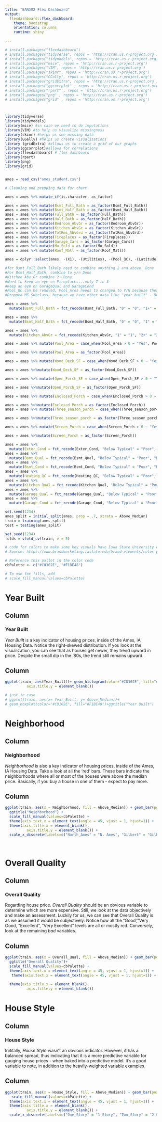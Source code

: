 ---
title: "BAN502 Flex Dashboard"
output: 
  flexdashboard::flex_dashboard:
    theme: bootstrap
    orientation: columns
    runtime: shiny
    
---


<style>       

img {


display: block;
margin: auto;

}

p{

margin: auto;
}

.navbar {
  background-color:#524727;
  border-color:#fff;
}
.navbar-brand {
color:#fff!important;
}

a:hover{

background-color: #F1BE48 !important;
color: #fff;
}

.navbar-inverse .navbar-nav>.active>a, .navbar-inverse .navbar-nav>.active>a:hover, .navbar-inverse .navbar-nav>.active>a:focus {

background-color: #F1BE48 !important;
color: #fff;
}

.navbar-inverse .navbar-nav > li > a {
    color: #fff;
}



</style> 


```{r setup, include=FALSE}

# install.packages("flexdashboard")
# install.packages("tidyverse", repos = 'http://cran.us.r-project.org')
# install.packages("tidymodels", repos = 'http://cran.us.r-project.org')
# install.packages("mice", repos = 'http://cran.us.r-project.org')
# install.packages("VIM", repos = 'http://cran.us.r-project.org')
# install.packages("skimr", repos = 'http://cran.us.r-project.org')
# install.packages("GGally", repos = 'http://cran.us.r-project.org')
# install.packages("gridExtra", repos = 'http://cran.us.r-project.org')
# install.packages("ggcorrplot" , repos = 'http://cran.us.r-project.org')
# install.packages("rpart" , repos = 'http://cran.us.r-project.org')
# install.packages("png" , repos = 'http://cran.us.r-project.org')
# install.packages("grid" , repos = 'http://cran.us.r-project.org')



library(tidyverse)
library(tidymodels)
library(mice) #in case we need to do imputations
library(VIM) #to help us visualize missingness
library(skimr) #helps us see missing data
library(GGally) #helps us create visualizations
library (gridExtra) #allows us to create a grid of our graphs
library(ggcorrplot)#allows for correlations
library(flexdashboard) # flex dashboard
library(rpart)
library(png)
library(grid)


ames = read_csv("ames_student.csv")

```

```{r}
# Cleaning and prepping data for chart

ames = ames %>% mutate_if(is.character, as_factor)

ames = ames %>% mutate(Bsmt_Full_Bath = as_factor(Bsmt_Full_Bath))
ames = ames %>% mutate(Bsmt_Half_Bath = as_factor(Bsmt_Half_Bath))
ames = ames %>% mutate(Full_Bath = as_factor(Full_Bath))
ames = ames %>% mutate(Half_Bath = as_factor(Half_Bath))
ames = ames %>% mutate(Bedroom_AbvGr = as_factor(Bedroom_AbvGr))
ames = ames %>% mutate(Kitchen_AbvGr = as_factor(Kitchen_AbvGr))
ames = ames %>% mutate(TotRms_AbvGrd = as_factor(TotRms_AbvGrd))
ames = ames %>% mutate(Fireplaces = as_factor(Fireplaces))
ames = ames %>% mutate(Garage_Cars = as_factor(Garage_Cars))
ames = ames %>% mutate(Mo_Sold = as_factor(Mo_Sold))
ames = ames %>% mutate(Roof_Matl = as_factor(Roof_Matl))

```

```{r}

ames = dplyr::select(ames, -(X1), -(Utilities), -(Pool_QC), -(Latitude), -(Longitude), -(MS_SubClass))

#for Bsmt_Full_Bath likely need to combine anything 2 and above. Done
#For Bsmt_Half_Bath, combine to y/n Done
#Kitchen_Abv_Gr combine 2+ Done
#Need to keep an eye on Fireplaces...only 7 in 3
#Keep an eye on GarageQual and GarageCond
#Pool_QC can be removed, Pool_Area needs to changed to Y/N because there are too few in the different levels
#Dropped MS_Subclass, because we have other data like "year built" - Done

ames = ames %>%
  mutate(Bsmt_Full_Bath = fct_recode(Bsmt_Full_Bath, "0" = "0", "1+" = "1", "1+" = "2", "1+" = "3"))

ames = ames %>%
  mutate(Bsmt_Half_Bath = fct_recode(Bsmt_Half_Bath, "0" = "0", "1" = "1", "2+" = "2"))

ames = ames %>%
  mutate(Kitchen_AbvGr = fct_recode(Kitchen_AbvGr, "1" = "1", "2+" = "2", "2+" = "3"))

ames = ames %>% mutate(Pool_Area = case_when(Pool_Area > 0 ~ "Yes", Pool_Area == 0 ~ "No"))

ames = ames %>% mutate(Pool_Area = as_factor(Pool_Area))

ames = ames %>% mutate(Wood_Deck_SF = case_when(Wood_Deck_SF > 0 ~ "Yes", Wood_Deck_SF == 0 ~ "No"))

ames = ames %>%mutate(Wood_Deck_SF = as_factor(Wood_Deck_SF))

ames = ames %>% mutate(Open_Porch_SF = case_when(Open_Porch_SF > 0 ~ "Yes", Open_Porch_SF == 0 ~ "No"))

ames = ames %>%mutate(Open_Porch_SF = as_factor(Open_Porch_SF))

ames = ames %>% mutate(Enclosed_Porch = case_when(Enclosed_Porch > 0 ~ "Yes", Enclosed_Porch == 0 ~ "No"))

ames = ames %>%mutate(Enclosed_Porch = as_factor(Enclosed_Porch))
ames = ames %>% mutate(Three_season_porch = case_when(Three_season_porch > 0 ~ "Yes", Three_season_porch == 0 ~ "No"))

ames = ames %>%mutate(Three_season_porch = as_factor(Three_season_porch))

ames = ames %>% mutate(Screen_Porch = case_when(Screen_Porch > 0 ~ "Yes", Screen_Porch == 0 ~ "No"))

ames = ames %>%mutate(Screen_Porch = as_factor(Screen_Porch))

```


```{r}


ames = ames %>%
  mutate(Exter_Cond = fct_recode(Exter_Cond, "Below Typical" = "Poor", "Below Typical" = "Fair", "Above Typical" = "Good", "Above Typical" = "Excellent"))
ames = ames %>%
  mutate(Bsmt_Qual = fct_recode(Bsmt_Qual, "Below Typical" = "Poor", "Below Typical" = "Fair", "Above Typical" = "Good", "Above Typical" = "Excellent"))
ames = ames %>%
  mutate(Bsmt_Cond = fct_recode(Bsmt_Cond, "Below Typical" = "Poor", "Below Typical" = "Fair", "Above Typical" = "Good", "Above Typical" = "Excellent"))
ames = ames %>%
  mutate(Heating_QC = fct_recode(Heating_QC, "Below Typical" = "Poor", "Below Typical" = "Fair", "Above Typical" = "Good", "Above Typical" = "Excellent"))
ames = ames %>%
  mutate(Kitchen_Qual = fct_recode(Kitchen_Qual, "Below Typical" = "Poor", "Below Typical" = "Fair", "Above Typical" = "Good", "Above Typical" = "Excellent"))
ames = ames %>%
  mutate(Garage_Qual = fct_recode(Garage_Qual, "Below Typical" = "Poor", "Below Typical" = "Fair", "Above Typical" = "Good", "Above Typical" = "Excellent"))
ames = ames %>%
  mutate(Garage_Cond = fct_recode(Garage_Cond, "Below Typical" = "Poor", "Below Typical" = "Fair", "Above Typical" = "Good", "Above Typical" = "Excellent"))

```

```{r}

set.seed(1234)
ames_split = initial_split(ames, prop = .7, strata = Above_Median)
train = training(ames_split)
test = testing(ames_split)

```


```{r}
set.seed(1234)
folds = vfold_cv(train, v = 5)
```

```{r}

# code for colors to make some key visuals have Iowa State University colors in the spirit of Ames, IA.
# Source: https://www.brandmarketing.iastate.edu/brand-elements/color-palette/

# Reference this pallet in the color code 
cbPalette <- c("#C8102E", "#F1BE48")

# To use for fills, add
# scale_fill_manual(values=cbPalette)

```



Year Built
=====================================

Column {data-width=200}
-------------------------------------


### **Year Built**

*Year Built* is a key indicator of housing prices, inside of the Ames, IA Housing Data. Notice the right-skewed distribution. If you look at the visualization, you can see that as houses get newer, they trend upward in price. Despite the small dip in the '80s, the trend still remains upward. 

Column 
-------------------------------------


```{r}

ggplot(train, aes(Year_Built))+ geom_histogram(color="#C8102E", fill="#F1BE48") + ggtitle("Year Built")+ theme(axis.title.x = element_blank(),
          axis.title.y = element_blank())

# just in case
# ggplot(train, aes(x= Year_Built, y= Above_Median))+
# geom_boxplot(color="#C8102E", fill="#F1BE48")+ggtitle("Year Built")

```




Neighborhood
=====================================

Column {data-width=200}
-------------------------------------


### **Neighborhood**

*Neighborhood* is also a key indicator of housing prices, inside of the Ames, IA Housing Data. Take a look at all the 'red' bars. These bars indicate the neighborhoods where all or most of the houses were above the median price. Basically, if you buy a house in one of them - expect to pay more. 

Column 
-------------------------------------

```{r}

ggplot(train, aes(x = Neighborhood, fill = Above_Median)) + geom_bar(position = "fill")+ 
  ggtitle("Neighborhood") +
  scale_fill_manual(values=cbPalette) + 
  theme(axis.text.x = element_text(angle = 45, vjust = 1, hjust=1)) +
  theme(axis.title.x = element_blank(),
          axis.title.y = element_blank()) +
  scale_x_discrete(labels=c("North_Ames" = "N. Ames", "Gilbert" = "Gilbert", "Stone_Brook" = "Stone Brook", "Northwest_Ames" = "NW Ames", "Somerset" = "Somerset", "Briardale" = "Briardale", "Northpark_Villa" = "N. Park Villa", "Northridge_Heights" = "N.Ridge Heights", "Bloomington_Heights" = "Bloomington Heights", "Northridge" = "Northridge", "Sawyer_West" = "W. Sawyer", "Sawyer" = "Sawyer", "Greens" = "Greens", "Old_Town" = "Old Town", "Brookside" = "Brookside", "Iowa_DOT_and_Rail_Road" = "IA DOT & RR", "Clear_Creek" = "Clear Creek" ,"South_and_West_of_Iowa_State_University" = "Near IA State Univ.", "Edwards" = "Edwards", "College_Creek" = "College Creek", "Crawford" = "Crawford", "Mitchell" = "Mitchell", "Timberland" = "Timberland", "Meadow_Village" = "Meadow Village", "Veenker" = "Veenker", "Blueste" = "Blueste", "Landmark" = "Landmark", "Green_Hills" = "Green Hills" ))
  



```



Overall Quality
=====================================

Column {data-width=200}
-------------------------------------


### **Overall Quality**

Regarding house price. *Overall Quality* should be an obvious variable to determine which are more expensive. Still, we look at the data objectively and make an assessment. Luckily for us, we can see that Overall Quality is as we assumed it would be subjectively. Notice how all the "Good', "Very Good, "Excellent", "Very Excellent" levels are all or mostly red. Conversely, look at the remaining *bad* variables.  

Column 
-------------------------------------

```{r}

ggplot(train, aes(x = Overall_Qual, fill = Above_Median)) + geom_bar(position = "fill") +
  ggtitle("Overall Quality")+
  scale_fill_manual(values=cbPalette) + 
  theme(axis.text.x = element_text(angle = 45, vjust = 1, hjust=1)) +
   theme(axis.text.x = element_text(angle = 45, vjust = 1, hjust=1)) +
  
  theme(axis.title.x = element_blank(),
          axis.title.y = element_blank())

```

House Style
=====================================

Column {data-width=200}
-------------------------------------


### **House Style**

Inititally, *House Style* wasn't an obvious indicator. However, it has a balanced spread, thus indicating that it is a more predictive variable for gauging house prices - when baked into a predictive model. It's a good variable to note, in addition to the heavily-weighted variable examples.  

Column 
-------------------------------------


```{r}

ggplot(train, aes(x = House_Style, fill = Above_Median)) + geom_bar(position = "fill") + ggtitle("House Style") +
   scale_fill_manual(values=cbPalette) + 
  theme(axis.text.x = element_text(angle = 45, vjust = 1, hjust=1)) +
  theme(axis.title.x = element_blank(),
          axis.title.y = element_blank()) +
  scale_x_discrete(labels=c("One_Story" = "1 Story", "Two_Story" = "2 Story", "One_and_Half_Fin" = "Fin. 1.5 Story", "SLvl" = "Single Level", "SFoyer" = "S. Foyer", "One_and_Half_Unf" = "Unfin. 1.5 Story", "Two_and_Half_Unf" = "Unfin. 2.5 Story", "Two_and_Half_Fin" = "Fin. 2.5 Story"))



```



